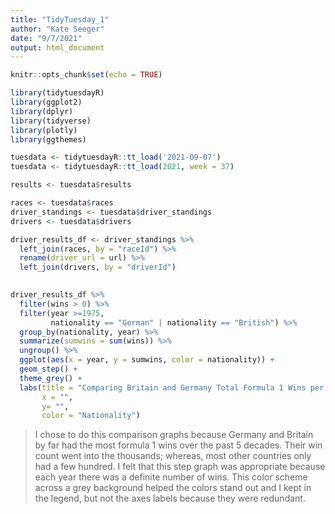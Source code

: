 ```yaml
---
title: "TidyTuesday_1"
author: "Kate Seeger"
date: "9/7/2021"
output: html_document
---
```


```r
knitr::opts_chunk$set(echo = TRUE)
```

```r
library(tidytuesdayR)
library(ggplot2)
library(dplyr)
library(tidyverse)
library(plotly)
library(ggthemes)

tuesdata <- tidytuesdayR::tt_load('2021-09-07')
tuesdata <- tidytuesdayR::tt_load(2021, week = 37)

results <- tuesdata$results

races <- tuesdata$races
driver_standings <- tuesdata$driver_standings
drivers <- tuesdata$drivers


```


```r
driver_results_df <- driver_standings %>% 
  left_join(races, by = "raceId") %>% 
  rename(driver_url = url) %>% 
  left_join(drivers, by = "driverId")
 
```

```r

driver_results_df %>%
  filter(wins > 0) %>%
  filter(year >=1975,
         nationality == "German" | nationality == "British") %>%
  group_by(nationality, year) %>%
  summarize(sumwins = sum(wins)) %>%
  ungroup() %>%
  ggplot(aes(x = year, y = sumwins, color = nationality)) +
  geom_step() + 
  theme_grey() + 
  labs(title = "Comparing Britain and Germany Total Formula 1 Wins per Year ",  
       x = "",
       y= "", 
       color = "Nationality") 


```

> I chose to do this comparison graphs because Germany and Britain by far had the most formula 1 wins over the past 5 decades. Their win count went into the thousands; whereas, most other countries only had a few hundred. I felt that this step graph was appropriate because each year there was a definite number of wins. This color scheme across a grey background helped the colors stand out and I kept in the legend, but not the axes labels because they were redundant.